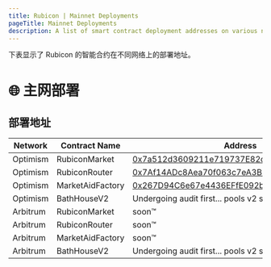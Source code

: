 ```yaml
---
title: Rubicon | Mainnet Deployments
pageTitle: Mainnet Deployments
description: A list of smart contract deployment addresses on various networks.
---
```


下表显示了 Rubicon 的智能合约在不同网络上的部署地址。

# 🌐 主网部署

## 部署地址

| Network  | Contract Name   | Address                                                                        |
| -------- | --------------- | ------------------------------------------------------------------------------ |
| Optimism | RubiconMarket   | [0x7a512d3609211e719737E82c7bb7271eC05Da70d](https://optimistic.etherscan.io/address/0x7a512d3609211e719737E82c7bb7271eC05Da70d) |
| Optimism | RubiconRouter   | [0x7Af14ADc8Aea70f063c7eA3B2C1AD0D7A59C4bFf](https://optimistic.etherscan.io/address/0x7Af14ADc8Aea70f063c7eA3B2C1AD0D7A59C4bFf) |
| Optimism | MarketAidFactory| [0x267D94C6e67e4436EFfE092b08d040cFF36B2DA7](https://optimistic.etherscan.io/address/0x267D94C6e67e4436EFfE092b08d040cFF36B2DA7) |
| Optimism | BathHouseV2     | Undergoing audit first... pools v2 soon                                       |
| Arbitrum | RubiconMarket   | soon™                                                                         |
| Arbitrum | RubiconRouter   | soon™                                                                         |
| Arbitrum | MarketAidFactory| soon™                                                                         |
| Arbitrum | BathHouseV2     | Undergoing audit first... pools v2 soon                                       |